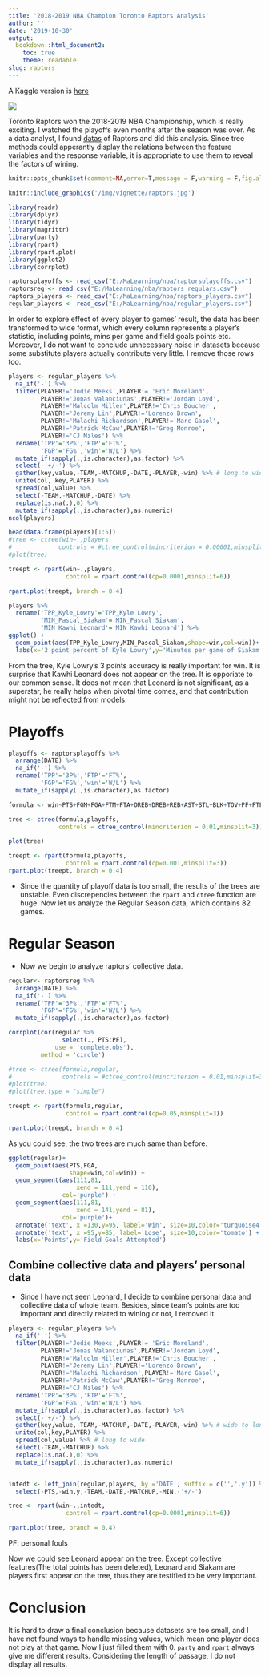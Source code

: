 ```yaml
---
title: '2018-2019 NBA Champion Toronto Raptors Analysis'
author: ''
date: '2019-10-30'
output:
  bookdown::html_document2:
    toc: true
    theme: readable
slug: raptors
---
```


A Kaggle version is [here](https://www.kaggle.com/rikdifos/2018-2019-nba-champion-toronto-raptors-analysis)

![](https://img.shields.io/badge/License-CC%20BY--NC--ND%204.0-brightgreen.svg)

Toronto Raptors won the 2018-2019 NBA Championship, which is really exciting. I watched the playoffs even months after the season was over. As a data analyst, I found [datas](https://stats.nba.com/) of Raptors and did this analysis. Since tree methods could apperantly display the relations between the feature variables and the response variable, it is appropriate to use them to reveal the factors of wining.

```r
knitr::opts_chunk$set(comment=NA,error=T,message = F,warning = F,fig.align='center',out.width ='100%')
```

```r
knitr::include_graphics('/img/vignette/raptors.jpg')
```

```r
library(readr)
library(dplyr)
library(tidyr)
library(magrittr)
library(party)
library(rpart)
library(rpart.plot)
library(ggplot2)
library(corrplot)
```

```r
raptorsplayoffs <- read_csv("E:/MaLearning/nba/raptorsplayoffs.csv")
raptorsreg <- read_csv("E:/MaLearning/nba/raptors_regulars.csv")
raptors_players <- read_csv("E:/MaLearning/nba/raptors_players.csv")
regular_players <- read_csv("E:/MaLearning/nba/regular_players.csv")
```

In order to explore effect of every player to games' result, the data has been transformed to wide format, which every column represents a player's statistic, including points, mins per game and field goals points etc. Moreover, I do not want to conclude unnecessary noise in datasets because some substitute players actually contribute very little. I remove those rows too.

```r
players <- regular_players %>% 
  na_if('-') %>%
  filter(PLAYER!='Jodie Meeks',PLAYER!= 'Eric Moreland',
         PLAYER!='Jonas Valanciunas',PLAYER!='Jordan Loyd',
         PLAYER!='Malcolm Miller',PLAYER!='Chris Boucher',
         PLAYER!='Jeremy Lin',PLAYER!='Lorenzo Brown',
         PLAYER!='Malachi Richardson',PLAYER!='Marc Gasol',
         PLAYER!='Patrick McCaw',PLAYER!='Greg Monroe',
         PLAYER!='CJ Miles') %>% 
  rename('TPP'='3P%','FTP'='FT%',
         'FGP'='FG%','win'='W/L') %>% 
  mutate_if(sapply(.,is.character),as.factor) %>% 
  select(-'+/-') %>% 
  gather(key,value,-TEAM,-MATCHUP,-DATE,-PLAYER,-win) %>% # long to wide
  unite(col, key,PLAYER) %>%
  spread(col,value) %>% 
  select(-TEAM,-MATCHUP,-DATE) %>%
  replace(is.na(.),0) %>% 
  mutate_if(sapply(.,is.character),as.numeric)
ncol(players)
```

```r
head(data.frame(players)[1:5])
#tree <- ctree(win~.,players,
#             controls = #ctree_control(mincriterion = 0.00001,minsplit=9))
#plot(tree)

treept <- rpart(win~.,players,
                control = rpart.control(cp=0.0001,minsplit=6))

rpart.plot(treept, branch = 0.4)

players %>% 
  rename('TPP_Kyle_Lowry'='TPP_Kyle Lowry',
         'MIN_Pascal_Siakam'='MIN_Pascal Siakam',
         'MIN_Kawhi_Leonard'='MIN_Kawhi Leonard') %>% 
ggplot() +
  geom_point(aes(TPP_Kyle_Lowry,MIN_Pascal_Siakam,shape=win,col=win))+
  labs(x='3 point percent of Kyle Lowry',y='Minutes per game of Siakam')
```

From the tree, Kyle Lowry's 3 points accuracy is really important for win. It is surprise that Kawhi Leonard does not appear on the tree. It is opporiate to our common sense. It does not mean that Leonard is not significant, as a superstar, he really helps when pivotal time comes, and that contribution might not be reflected from models.

# Playoffs

```r
playoffs <- raptorsplayoffs %>% 
  arrange(DATE) %>% 
  na_if('-') %>% 
  rename('TPP'='3P%','FTP'='FT%',
         'FGP'='FG%','win'='W/L') %>% 
  mutate_if(sapply(.,is.character),as.factor) 

formula <- win~PTS+FGM+FGA+FTM+FTA+OREB+DREB+REB+AST+STL+BLK+TOV+PF+FTP+TPP+FGP

tree <- ctree(formula,playoffs,
              controls = ctree_control(mincriterion = 0.01,minsplit=3))

plot(tree)

treept <- rpart(formula,playoffs,
                control = rpart.control(cp=0.001,minsplit=3))
rpart.plot(treept, branch = 0.4)
```

+ Since the quantity of playoff data is too small, the results of the trees are unstable. Even discrepencies between the `rpart` and `ctree` function are huge. Now let us analyze the Regular Season data, which contains 82 games.

# Regular Season

+ Now we begin to analyze raptors' collective data.

```r
regular<- raptorsreg %>% 
  arrange(DATE) %>% 
  na_if('-') %>% 
  rename('TPP'='3P%','FTP'='FT%',
         'FGP'='FG%','win'='W/L') %>%
  mutate_if(sapply(.,is.character),as.factor)

corrplot(cor(regular %>% 
               select(., PTS:PF), 
             use = 'complete.obs'), 
         method = 'circle')

#tree <- ctree(formula,regular,
#              controls = #ctree_control(mincriterion = 0.01,minsplit=3))
#plot(tree)
#plot(tree,type = "simple")
```

```r
treept <- rpart(formula,regular,
                control = rpart.control(cp=0.05,minsplit=3))

rpart.plot(treept, branch = 0.4)
```

As you could see, the two trees are much same than before. 


```r
ggplot(regular)+
  geom_point(aes(PTS,FGA,
                 shape=win,col=win)) +
  geom_segment(aes(111,81,
                   xend = 111,yend = 110),
               col='purple') +
  geom_segment(aes(111,81,
                   xend = 141,yend = 81),
               col='purple')+
  annotate('text', x =130,y=95, label='Win', size=10,color='turquoise4') +
  annotate('text', x =95,y=85, label='Lose', size=10,color='tomato') +
  labs(x='Points',y='Field Goals Attempted')
```

## Combine collective data and players' personal data

+ Since I have not seen Leonard, I decide to combine personal data and collective data of whole team. Besides, since team's points are too important and directly related to wining or not, I removed it.

```r
players <- regular_players %>% 
  na_if('-') %>%
  filter(PLAYER!='Jodie Meeks',PLAYER!= 'Eric Moreland',
         PLAYER!='Jonas Valanciunas',PLAYER!='Jordan Loyd',
         PLAYER!='Malcolm Miller',PLAYER!='Chris Boucher',
         PLAYER!='Jeremy Lin',PLAYER!='Lorenzo Brown',
         PLAYER!='Malachi Richardson',PLAYER!='Marc Gasol',
         PLAYER!='Patrick McCaw',PLAYER!='Greg Monroe',
         PLAYER!='CJ Miles') %>% 
  rename('TPP'='3P%','FTP'='FT%',
         'FGP'='FG%','win'='W/L') %>% 
  mutate_if(sapply(.,is.character),as.factor) %>% 
  select(-'+/-') %>% 
  gather(key,value,-TEAM,-MATCHUP,-DATE,-PLAYER,-win) %>% # wide to long
  unite(col,key,PLAYER) %>%
  spread(col,value) %>% # long to wide
  select(-TEAM,-MATCHUP) %>%
  replace(is.na(.),0) %>% 
  mutate_if(sapply(.,is.character),as.numeric)


intedt <- left_join(regular,players, by ='DATE', suffix = c('','.y')) %>% 
  select(-PTS,-win.y,-TEAM,-DATE,-MATCHUP,-MIN,-'+/-')

tree <- rpart(win~.,intedt,
                control = rpart.control(cp=0.0001,minsplit=6))

rpart.plot(tree, branch = 0.4)
```
PF: personal fouls

Now we could see Leonard appear on the tree. Except collective features(The total points has been deleted), Leonard and Siakam are players first appear on the tree, thus they are testified to be very important.


# Conclusion

It is hard to draw a final conclusion because datasets are too small, and I have not found ways to handle missing values, which mean one player does not play at that game. Now I just filled them with 0. `party` and `rpart` always give me different results. Considering the length of passage, I do not display all results.





















